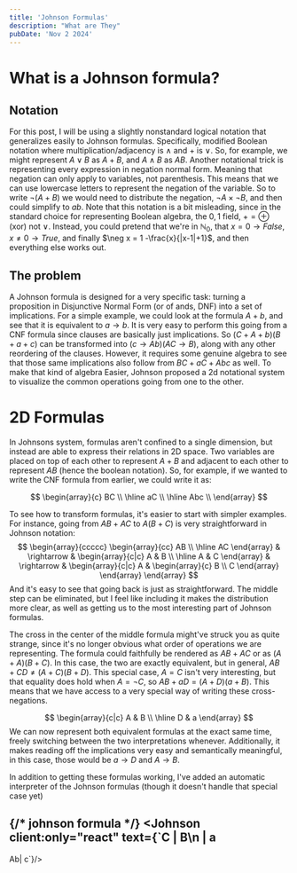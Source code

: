 ```yaml
---
title: 'Johnson Formulas'
description: "What are They"
pubDate: 'Nov 2 2024'
---
```


# What is a Johnson formula?

## Notation

For this post, I will be using a slightly nonstandard logical notation that generalizes easily to Johnson formulas. Specifically, modified Boolean notation where multiplication/adjacency is $\wedge$ and $+$ is $\vee$. So, for example, we might represent $A\vee B$ as $A+B$, and $A\wedge B$ as $AB$. Another notational trick is representing every expression in negation normal form. Meaning that negation can only apply to variables, not parenthesis. This means that we can use lowercase letters to represent the negation of the variable. So to write $\neg (A+B)$ we would need to distribute the negation, $\neg A \times \neg B$, and then could simplify to $ab$. Note that this notation is a bit misleading, since in the standard choice for representing Boolean algebra, the $0, 1$ field, $+ = \oplus$ (xor) not $\vee$. Instead, you could pretend that we're in $\mathbb{N}_0$, that $x = 0 \rightarrow False$, $x \not= 0 \rightarrow True$, and finally $\neg x = 1 -\frac{x}{|x-1|+1}$, and then everything else works out.
## The problem

A Johnson formula is designed for a very specific task: turning a proposition in Disjunctive Normal Form (or of ands, DNF) into a set of implications. For a simple example, we could look at the formula $A+b$, and see that it is equivalent to $a \rightarrow b$. It is very easy to perform this going from a CNF formula since clauses are basically just implications. So $(C+A+b)(B+a+c)$ can be transformed into $(c \rightarrow Ab)(AC \rightarrow B)$, along with any other reordering of the clauses. However, it requires some genuine algebra to see that those same implications also follow from $BC + aC + Abc$ as well. To make that kind of algebra Easier, Johnson proposed a 2d notational system to visualize the common operations going from one to the other.

# 2D Formulas

In Johnsons system, formulas aren't confined to a single dimension, but instead are able to express their relations in 2D space. Two variables are placed on top of each other to represent $A+B$ and adjacent to each other to represent $AB$ (hence the boolean notation). So, for example, if we wanted to write the CNF formula from earlier, we could write it as: 

$$
\begin{array}{c}
BC \\ \hline
aC \\ \hline
Abc \\
\end{array}
$$

To see how to transform formulas, it's easier to start with simpler examples. For instance, going from $AB + AC$ to $A(B + C)$ is very straightforward in Johnson notation:
$$
\begin{array}{ccccc}
\begin{array}{cc}
AB \\ \hline
AC
\end{array} &
\rightarrow &
\begin{array}{c|c}
A & B \\ \hline
A & C
\end{array} & \rightarrow &
\begin{array}{c|c}
A & \begin{array}{c} B \\ C \end{array}
\end{array}
\end{array}
$$
And it's easy to see that going back is just as straightforward. The middle step can be eliminated, but I feel like including it makes the distribution more clear, as well as getting us to the most interesting part of Johnson formulas. 

The cross in the center of the middle formula might've struck you as quite strange, since it's no longer obvious what order of operations we are representing. The formula could faithfully be rendered as $AB+AC$ or as $(A+A)(B+C)$. In this case, the two are exactly equivalent, but in general, $AB + CD \not= (A+C)(B+D)$. This special case, $A=C$ isn't very interesting, but that equality does hold when $A=\neg C$, so $AB + aD = (A+D)(a+B)$. This means that we have access to a very special way of writing these cross-negations.

$$
\begin{array}{c|c}
A & B \\ \hline
D & a
\end{array}
$$
We can now represent both equivalent formulas at the exact same time, freely switching between the two interpretations whenever. Additionally, it makes reading off the implications very easy and semantically meaningful, in this case, those would be $a \rightarrow D$ and $A \rightarrow B$. 

In addition to getting these formulas working, I've added an automatic interpreter of the Johnson formulas (though it doesn't handle that special case yet)

{/* johnson formula */}
<Johnson client:only="react" text={`C | B\n  | a
-----
Ab| c`}/>
